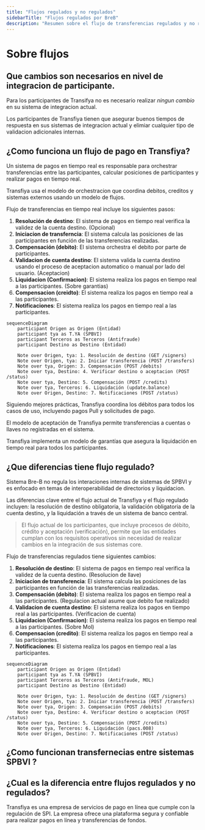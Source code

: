 ```yaml
---
title: "Flujos regulados y no regulados"
sidebarTitle: "Flujos regulados por BreB"
description: "Resumen sobre el flujo de transferencias regulados y no regulados"
---
```


# Sobre flujos

## Que cambios son necesarios en nivel de integracion de participante.

Para los participantes de Transifya no es necesario realizar *ningun cambio* en su sistema de integracion actual.

<Note>
    Los participantes de Transfiya tienen que asegurar buenos tiempos de respuesta en sus sistemas de integracion actual y elimiar cualquier tipo de validacion adicionales internas.
</Note>

## ¿Como funciona un flujo de pago en Transfiya?

Un sistema de pagos en tiempo real es responsable para orchestrar transferencias entre las participantes, calcular posiciones de participantes y realizar pagos en tiempo real.

Transfiya usa el modelo de orchestracion que coordina debitos, creditos y sistemas externos usando un modelo de flujos.


Flujo de transferencias en tiempo real incluye los siguientes pasos:
1. **Resolución de destino**: El sistema de pagos en tiempo real verifica la validez de la cuenta destino. (Opcional)
2. **Iniciacion de transferncia**: El sistema calcula las posiciones de las participantes en función de las transferencias realizadas.
3. **Compensación (debito)**: El sistema orchestra el debito por parte de participantes.
4. **Validacion de cuenta destino**: El sistema valida la cuenta destino usando el proceso de aceptacion automatico o manual por lado del usuario. (Aceptacion)
5. **Liquidacion (Confirmacion)**: El sistema realiza los pagos en tiempo real a las participantes. (Sobre garantias)
6. **Compensacion (creidto)**: El sistema realiza los pagos en tiempo real a las participantes.
7. **Notificaciones**: El sistema realiza los pagos en tiempo real a las participantes.


```mermaid
sequenceDiagram
    participant Origen as Origen (Entidad)
    participant tya as T.YA (SPBVI)
    participant Terceros as Terceros (Antifraude)
    participant Destino as Destino (Entidad)

    Note over Origen, tya: 1. Resolución de destino (GET /signers)
    Note over Origen, tya: 2. Iniciar transferencia (POST /transfers)
    Note over tya, Origen: 3. Compensación (POST /debits)
    Note over tya, Destino: 4. Verificar destino o aceptacion (POST /status)
    Note over tya, Destino: 5. Compensación (POST /credits)
    Note over tya, Terceros: 6. Liquidación (update.balance)
    Note over Origen, Destino: 7. Notificaciones (POST /status)
```

Siguiendo mejores prácticas, Transfiya coordina los débitos para todos los casos de uso, incluyendo pagos Pull y solicitudes de pago.

El modelo de aceptación de Transfiya permite transferencias a cuentas o llaves no registradas en el sistema.

Transfiya implementa un modelo de garantías que asegura la liquidación en tiempo real para todos los participantes.

## ¿Que diferencias tiene flujo regulado?

Sistema Bre-B no regula los interaciones internas de sistemas de SPBVI y es enfocado en temas de interoperabilidad de directorios y liquidacion.

Las diferencias clave entre el flujo actual de Transfiya y el flujo regulado incluyen: la resolución de destino obligatoria, la validación obligatoria de la cuenta destino, y la liquidación a través de un sistema de banco central.

> El flujo actual de los participantes, que incluye procesos de débito, crédito y aceptación (verificación), permite que las entidades cumplan con los requisitos operativos sin necesidad de realizar cambios en la integración de sus sistemas core.

Flujo de transferencias regulados tiene siguientes cambios:
1. **Resolución de destino**: El sistema de pagos en tiempo real verifica la validez de la cuenta destino. (Resolucion de llave)
2. **Iniciacion de transferencia**: El sistema calcula las posiciones de las participantes en función de las transferencias realizadas.
3. **Compensación (debito)**: El sistema realiza los pagos en tiempo real a las participantes. (Regulacion actual asume que debito fue realizado)
4. **Validacion de cuenta destino**: El sistema realiza los pagos en tiempo real a las participantes. (Verificacion de cuenta)
5. **Liquidacion (Confirmacion)**: El sistema realiza los pagos en tiempo real a las participantes. (Sobre Mol)
6. **Compensacion (credito)**: El sistema realiza los pagos en tiempo real a las participantes.
7. **Notificaciones**: El sistema realiza los pagos en tiempo real a las participantes.

```mermaid
sequenceDiagram
    participant Origen as Origen (Entidad)
    participant tya as T.YA (SPBVI)
    participant Terceros as Terceros (Antifraude, MOL)
    participant Destino as Destino (Entidad)

    Note over Origen, tya: 1. Resolución de destino (GET /signers)
    Note over Origen, tya: 2. Iniciar transferencia (POST /transfers)
    Note over tya, Origen: 3. Compensación (POST /debits)
    Note over tya, Destino: 4. Verificar destino o aceptacion (POST /status)
    Note over tya, Destino: 5. Compensación (POST /credits)
    Note over tya, Terceros: 6. Liquidación (pacs.008)
    Note over Origen, Destino: 7. Notificaciones (POST /status)
```


## ¿Como funcionan transfernecias entre sistemas SPBVI ?




## ¿Cual es la diferencia entre flujos regulados y no regulados?

Transfiya es una empresa de servicios de pago en línea que cumple con la regulación de SPI. La empresa ofrece una plataforma segura y confiable para realizar pagos en línea y transferencias de fondos.
